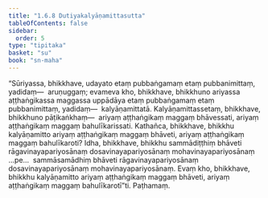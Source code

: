 ```yaml
---
title: "1.6.8 Dutiyakalyāṇamittasutta"
tableOfContents: false
sidebar:
  order: 5
type: "tipitaka"
basket: "su"
book: "sn-maha"
---
```



<DynamicBreadcrumb />

<Division number="56" book="sn-maha" bookNo="14" page="24">

<Paragraph number="161" book="sn-maha">
“Sūriyassa, bhikkhave, udayato etaṃ pubbaṅgamaṃ etaṃ pubbanimittaṃ, yadidaṃ—  aruṇuggaṃ; evameva kho, bhikkhave, bhikkhuno ariyassa aṭṭhaṅgikassa maggassa uppādāya etaṃ pubbaṅgamaṃ etaṃ pubbanimittaṃ, yadidaṃ—  kalyāṇamittatā. Kalyāṇamittassetaṃ, bhikkhave, bhikkhuno pāṭikaṅkhaṃ—  ariyaṃ aṭṭhaṅgikaṃ maggaṃ bhāvessati, ariyaṃ aṭṭhaṅgikaṃ maggaṃ bahulīkarissati. Kathañca, bhikkhave, bhikkhu kalyāṇamitto ariyaṃ aṭṭhaṅgikaṃ maggaṃ bhāveti, ariyaṃ aṭṭhaṅgikaṃ maggaṃ bahulīkaroti? Idha, bhikkhave, bhikkhu sammādiṭṭhiṃ bhāveti rāgavinayapariyosānaṃ dosavinayapariyosānaṃ mohavinayapariyosānaṃ …pe…  sammāsamādhiṃ bhāveti rāgavinayapariyosānaṃ dosavinayapariyosānaṃ mohavinayapariyosānaṃ. Evaṃ kho, bhikkhave, bhikkhu kalyāṇamitto ariyaṃ aṭṭhaṅgikaṃ maggaṃ bhāveti, ariyaṃ aṭṭhaṅgikaṃ maggaṃ bahulīkarotī”ti.

</Paragraph>
</Division>

<Paragraph number="162" type="center" book="sn-maha">
Paṭhamaṃ.
</Paragraph>